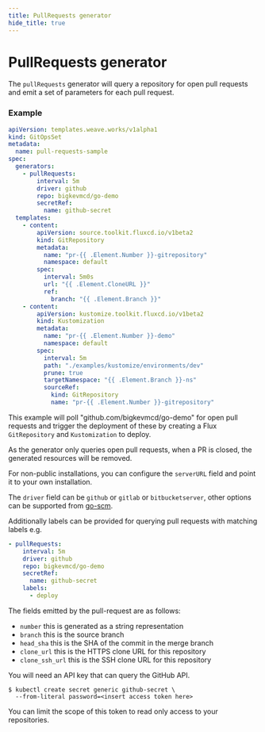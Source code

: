 ```yaml
---
title: PullRequests generator
hide_title: true
---
```



# PullRequests generator <TierLabel tiers="enterprise" />

The `pullRequests` generator will query a repository for open pull requests and emit a set of parameters for each pull request.

### Example

```yaml
apiVersion: templates.weave.works/v1alpha1
kind: GitOpsSet
metadata:
  name: pull-requests-sample
spec:
  generators:
    - pullRequests:
        interval: 5m
        driver: github
        repo: bigkevmcd/go-demo
        secretRef:
          name: github-secret
  templates:
    - content:
        apiVersion: source.toolkit.fluxcd.io/v1beta2
        kind: GitRepository
        metadata:
          name: "pr-{{ .Element.Number }}-gitrepository"
          namespace: default
        spec:
          interval: 5m0s
          url: "{{ .Element.CloneURL }}"
          ref:
            branch: "{{ .Element.Branch }}"
    - content:
        apiVersion: kustomize.toolkit.fluxcd.io/v1beta2
        kind: Kustomization
        metadata:
          name: "pr-{{ .Element.Number }}-demo"
          namespace: default
        spec:
          interval: 5m
          path: "./examples/kustomize/environments/dev"
          prune: true
          targetNamespace: "{{ .Element.Branch }}-ns"
          sourceRef:
            kind: GitRepository
            name: "pr-{{ .Element.Number }}-gitrepository"
```
This example will poll "github.com/bigkevmcd/go-demo" for open pull requests and trigger the deployment of these by creating a Flux `GitRepository` and `Kustomization` to deploy.

As the generator only queries open pull requests, when a PR is closed, the generated resources will be removed.

For non-public installations, you can configure the `serverURL` field and point it to your own installation.

The `driver` field can be `github` or `gitlab` or `bitbucketserver`, other options can be supported from [go-scm](https://github.com/jenkins-x/go-scm/blob/main/scm/factory/factory.go).

Additionally labels can be provided for querying pull requests with matching labels e.g.
```yaml
- pullRequests:
    interval: 5m
    driver: github
    repo: bigkevmcd/go-demo
    secretRef:
      name: github-secret
    labels:
      - deploy
```

The fields emitted by the pull-request are as follows:

 * `number` this is generated as a string representation
 * `branch` this is the source branch
 * `head_sha` this is the SHA of the commit in the merge branch
 * `clone_url` this is the HTTPS clone URL for this repository
 * `clone_ssh_url` this is the SSH clone URL for this repository

You will need an API key that can query the GitHub API.
```shell
$ kubectl create secret generic github-secret \
  --from-literal password=<insert access token here>
```
You can limit the scope of this token to read only access to your repositories.


<RBACWarning />
